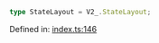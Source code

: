 ```ts
type StateLayout = V2_.StateLayout;
```

Defined in: [index.ts:146](https://github.com/o1-labs/o1js/blob/fca908c243ee8e908efacaf73a882d48759e675a/src/index.ts#L146)
